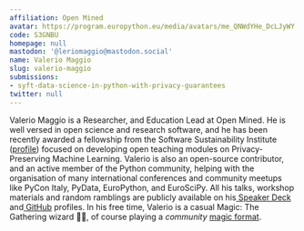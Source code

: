 ```yaml
---
affiliation: Open Mined
avatar: https://program.europython.eu/media/avatars/me_QNWdYHe_DcLJyWY.jpg
code: S3GNBU
homepage: null
mastodon: '@leriomaggio@mastodon.social'
name: Valerio Maggio
slug: valerio-maggio
submissions:
- syft-data-science-in-python-with-privacy-guarantees
twitter: null
---
```


Valerio Maggio is a Researcher, and Education Lead at Open Mined. He is well versed in open science and research software, and he has been recently awarded a fellowship from the Software Sustainability Institute ([profile](https://www.software.ac.uk/about/fellows/valerio-maggio)) focused on developing open teaching modules on Privacy-Preserving Machine Learning. Valerio is also an open-source contributor, and an active member of the Python community, helping with the organisation of many international conferences and community meetups like PyCon Italy, PyData, EuroPython, and EuroSciPy. All his talks, workshop materials and random ramblings are publicly available on his[ Speaker Deck](https://speakerdeck.com/leriomaggio) and[ GitHub](https://github.com/leriomaggio) profiles. In his free time, Valerio is a casual Magic: The Gathering wizard 🧙‍♂️, of course playing a *community* [magic format](https://premodernmagic.com/).

